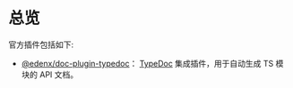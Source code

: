 # 总览

官方插件包括如下:

- [@edenx/doc-plugin-typedoc](./typedoc)： [TypeDoc](https://github.com/TypeStrong/typedoc) 集成插件，用于自动生成 TS 模块的 API 文档。
